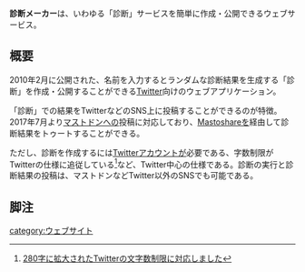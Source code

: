 {{Infobox website
| Name = {{Ruby|診断メーカー|しんだんメーカー}}
| Image = [[File:Shindanmaker.jpeg|120px]]
| URL = https://shindanmaker.com
| Admin = 診断メーカー
| Country = 日本
| Start = 2010年2月
}}
'''診断メーカー'''は、いわゆる「診断」サービスを簡単に作成・公開できるウェブサービス。

== 概要 ==
2010年2月に公開された、名前を入力するとランダムな診断結果を生成する「診断」を作成・公開することができる[[Twitter]]向けのウェブアプリケーション。

「診断」での結果をTwitterなどのSNS上に投稿することができるのが特徴。2017年7月より[[マストドン]]への投稿に対応しており、[[ソーシャルボタン|Mastoshare]]を経由して診断結果をトゥートすることができる。

ただし、診断を作成するには[[Twitter]]アカウントが必要である、字数制限がTwitterの仕様に追従している<ref>[https://shindanmaker.blogspot.jp/2017/12/twitter280.html 280字に拡大されたTwitterの文字数制限に対応しました]</ref>など、Twitter中心の仕様である。診断の実行と診断結果の投稿は、マストドンなどTwitter以外のSNSでも可能である。

==脚注==
<references />

[[category:ウェブサイト]]
{{DEFAULTSORT:しんたんめえかあ}}
